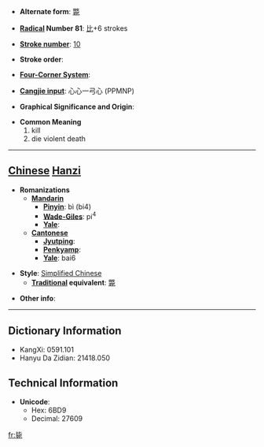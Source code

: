 * '''Alternate form''': [[斃]]

* '''[[Wiktionary:Chinese radical index| Radical]] Number 81''': [[Wiktionary:Chinese radical index 比|比]]+6 strokes

* '''[[Wiktionary:Chinese total strokes index|Stroke number]]''': [[Wiktionary:Chinese total strokes index 10|10]]

* '''Stroke order''': 

* '''[[Wiktionary:Chinese four corner index|Four-Corner System]]''': 

* '''[[Wiktionary:Chinese Cangjie index|Cangjie input]]''': 心心一弓心 (PPMNP)

* '''Graphical Significance and Origin''': 

* '''Common Meaning'''
*#kill
*# die violent death


----

== [[Chinese]] [[Hanzi]] ==

* '''Romanizations'''
** '''[[Mandarin]]'''
*** '''[[Pinyin]]''': bì (bi4)
*** '''[[Wade-Giles]]''': pi<sup>4</sup>
*** '''[[Yale]]''': 
** '''[[Cantonese]]'''
*** '''[[Jyutping]]''':
*** '''[[Penkyamp]]''': 
*** '''[[Yale]]''': bai6

* '''Style''': [[Simplified Chinese]] 
** '''[[Traditional Chinese|Traditional]] equivalent''': [[斃]]

* '''Other info''': 

----

== Dictionary Information ==

* KangXi: 0591.101
* Hanyu Da Zidian: 21418.050

== Technical Information ==

* '''Unicode''':
** Hex: 6BD9
** Decimal: 27609

[[fr:毙]]
